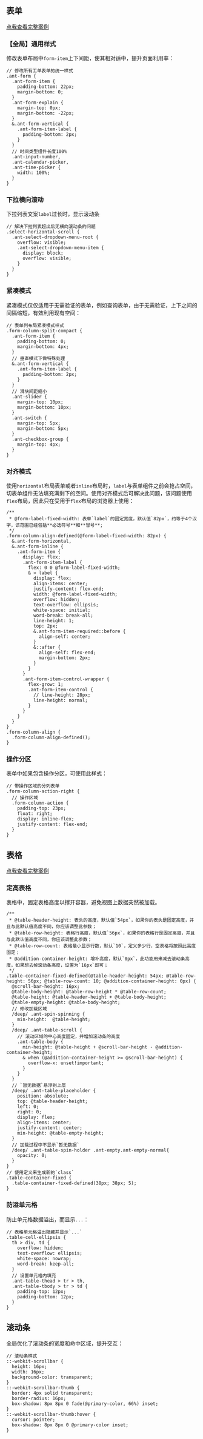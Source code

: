 
<Meta title="方案|样式补丁" />

## 表单

[点我查看完整案例](http://106.75.63.69:8091/tqis/form?key=FormLayout)

### 【全局】通用样式

修改表单布局中`form-item`上下间距，使其相对适中，提升页面利用率：

```less
// 修改所有工单表单的统一样式
.ant-form {
  .ant-form-item {
    padding-bottom: 22px;
    margin-bottom: 0;
  }
  .ant-form-explain {
    margin-top: 0px;
    margin-bottom: -22px;
  }
  &.ant-form-vertical {
    .ant-form-item-label {
      padding-bottom: 2px;
    }
  }
  // 时间类型组件长度100%
  .ant-input-number,
  .ant-calendar-picker,
  .ant-time-picker {
    width: 100%;
  }
}
```

### 下拉横向滚动

下拉列表文案`label`过长时，显示滚动条

```less
// 解决下拉列表超出后无横向滚动条的问题
.select-horizontal-scroll {
  .ant-select-dropdown-menu-root {
    overflow: visible;
    .ant-select-dropdown-menu-item {
      display: block;
      overflow: visible;
    }
  }
}
```

### 紧凑模式

紧凑模式仅仅适用于无需验证的表单，例如查询表单，由于无需验证，上下之间的间隔缩短，有效利用现有空间：

```less
// 表单列布局紧凑模式样式
.form-column-split-compact {
  .ant-form-item {
    padding-bottom: 0;
    margin-bottom: 4px;
  }
  // 垂直模式下做特殊处理
  &.ant-form-vertical {
    .ant-form-item-label {
      padding-bottom: 2px;
    }
  }
  // 滑块间距缩小
  .ant-slider {
    margin-top: 10px;
    margin-bottom: 10px;
  }
  .ant-switch {
    margin-top: 5px;
    margin-bottom: 5px;
  }
  .ant-checkbox-group {
    margin-top: 4px;
  }
}
```

### 对齐模式

使用`horizontal`布局表单或者`inline`布局时，`label`与表单组件之前会抢占空间，切表单组件无法填充满剩下的空间。使用对齐模式后可解决此问题，该问题使用`flex`布局，因此只在受用于`flex`布局的浏览器上使用：

```less
/**
 * @form-label-fixed-width: 表单`label`的固定宽度，默认值`82px`，约等于4个汉字，该范围已经包括**必选符号**和**冒号**;
 */
.form-column-align-defined(@form-label-fixed-width: 82px) {
  &.ant-form-horizontal,
  &.ant-form-inline {
    .ant-form-item {
      display: flex;
      .ant-form-item-label {
        flex: 0 0 @form-label-fixed-width;
        & > label {
          display: flex;
          align-items: center;
          justify-content: flex-end;
          width: @form-label-fixed-width;
          overflow: hidden;
          text-overflow: ellipsis;
          white-space: initial;
          word-break: break-all;
          line-height: 1;
          top: 2px;
          &.ant-form-item-required::before {
            align-self: center;
          }
          &::after {
            align-self: flex-end;
            margin-bottom: 2px;
          }
        }
      }
      .ant-form-item-control-wrapper {
        flex-grow: 1;
        .ant-form-item-control {
          // line-height: 28px;
          line-height: normal;
        }
      }
    }
  }
}
.form-column-align {
  .form-column-align-defined();
}
```

### 操作分区

表单中如果包含操作分区，可使用此样式：

```less
// 带操作区域的分列表单
.form-column-action-right {
  // 操作区域
  .form-column-action {
    padding-top: 23px;
    float: right;
    display: inline-flex;
    justify-content: flex-end;
  }
}
```

## 表格

[点我查看完整案例](http://106.75.63.69:8091/tqis/table)

### 定高表格

表格中，固定表格高度以撑开容器，避免视图上数据突然被加载。

```less
/**
 * @table-header-height: 表头的高度，默认值`54px`，如果你的表头是固定高度，并且与此默认值高度不同，你应该调整此参数；
 * @table-row-height: 表格行高度，默认值`56px`，如果你的表格行是固定高度，并且与此默认值高度不同，你应该调整此参数；
 * @table-row-count: 表格最小显示行数，默认`10`，定义多少行，空表格将按照此高度固定；
 * @addition-container-height: 增补高度，默认`0px`，此功能用来减去滚动条高度，如果想去掉滚动条高度，设置为`16px`即可；
 */
.table-container-fixed-defined(@table-header-height: 54px; @table-row-height: 56px; @table-row-count: 10; @addition-container-height: 0px) {
  @scroll-bar-height: 16px;
  @table-body-height: @table-row-height * @table-row-count;
  @table-height: @table-header-height + @table-body-height;
  @table-empty-height: @table-body-height;
  // 修改加载区域
  /deep/ .ant-spin-spinning {
    min-height:  @table-height;
  }
  /deep/ .ant-table-scroll {
    // 滚动区域的中心高度固定，并增加滚动条的高度
    .ant-table-body {
      min-height: @table-height + @scroll-bar-height - @addition-container-height;
      & when (@addition-container-height >= @scroll-bar-height) {
        overflow-x: unset!important;
      }
    }
  }
  // `暂无数据`悬浮到上层
  /deep/ .ant-table-placeholder {
    position: absolute;
    top: @table-header-height;
    left: 0;
    right: 0;
    display: flex;
    align-items: center;
    justify-content: center;
    min-height: @table-empty-height;
  }
  // 加载过程中不显示`暂无数据`
  /deep/ .ant-table-spin-holder .ant-empty.ant-empty-normal{
    opacity: 0;
  }
}
// 使用定义来生成新的`class`
.table-container-fixed {
  .table-container-fixed-defined(38px; 38px; 5);
}
```

### 防溢单元格

防止单元格数据溢出，而显示`...`：

```less
// 表格单元格溢出隐藏并显示`...`
.table-cell-ellipsis {
  th > div, td {
    overflow: hidden;
    text-overflow: ellipsis;
    white-space: nowrap;
    word-break: keep-all;
  }
  // 设置单元格内填充
  .ant-table-thead > tr > th,
  .ant-table-tbody > tr > td {
    padding-top: 12px;
    padding-bottom: 12px;
  }
}
```

## 滚动条

全局优化了滚动条的宽度和命中区域，提升交互：

```less
// 滚动条样式
::-webkit-scrollbar {
  height: 16px;
  width: 16px;
  background-color: transparent;
}
::-webkit-scrollbar-thumb {
  border: 4px solid transparent; 
  border-radius: 16px;
  box-shadow: 8px 8px 0 fade(@primary-color, 66%) inset;
}
::-webkit-scrollbar-thumb:hover {
  cursor: pointer;
  box-shadow: 8px 8px 0 @primary-color inset;
}
```